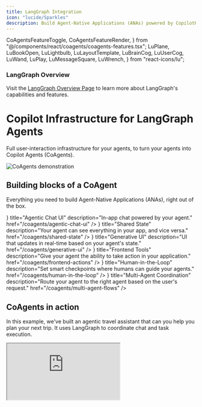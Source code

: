 ```yaml
---
title: LangGraph Integration
icon: "lucide/Sparkles"
description: Build Agent-Native Applications (ANAs) powered by CopilotKit and LangGraph.
---
```


  CoAgentsFeatureToggle,
  CoAgentsFeatureRender,
} from "@/components/react/coagents/coagents-features.tsx";
  LuPlane,
  LuBookOpen,
  LuLightbulb,
  LuLayoutTemplate,
  LuBrainCog,
  LuUserCog,
  LuWand,
  LuPlay,
  LuMessageSquare,
  LuWrench,
} from "react-icons/lu";

<div className="p-4 mb-6 rounded-lg bg-indigo-50 dark:bg-indigo-950 border border-indigo-200 dark:border-indigo-800">
  <div className="flex items-center gap-2 mb-2">
    <TelescopeIcon className="h-5 w-5 text-indigo-500 dark:text-indigo-300" />
    <h3 className="text-lg font-semibold text-indigo-700 dark:text-indigo-300">LangGraph Overview</h3>
  </div>
  <p className="text-indigo-700 dark:text-indigo-300">
    Visit the <a href="https://v0-langgraph-land.vercel.app/" target="_blank" rel="noopener noreferrer" className="font-medium underline underline-offset-4 decoration-indigo-400 dark:decoration-indigo-500 hover:text-indigo-600 dark:hover:text-indigo-200">LangGraph Overview Page</a> to learn more about LangGraph's capabilities and features.
  </p>
</div>

# Copilot Infrastructure for LangGraph Agents

Full user-interaction infrastructure for your agents, to turn your agents into Copilot Agents (CoAgents).

<Frame className="mt-0 mb-6 rounded-lg">
  <img
    src="/images/CoAgents.gif"
    alt="CoAgents demonstration"
    className="w-auto"
  />
</Frame>

## Building blocks of a CoAgent

Everything you need to build Agent-Native Applications (ANAs), right out of the box.

<Cards className="gap-6">
  <Card
    className="p-6 rounded-xl text-base"
    icon={<LuMessageSquare className="text-indigo-500 dark:text-indigo-300" />}
    title="Agentic Chat UI"
    description="In-app chat powered by your agent."
    href="/coagents/agentic-chat-ui"
  />
  <Card
    className="p-6 rounded-xl text-base"
    icon={<FaSync className="text-indigo-500 dark:text-indigo-300" />}
    title="Shared State"
    description="Your agent can see everything in your app, and vice versa."
    href="/coagents/shared-state"
  />
  <Card
    className="p-6 rounded-xl text-base"
    icon={<LuLayoutTemplate className="text-indigo-500 dark:text-indigo-300" />}
    title="Generative UI"
    description="UI that updates in real-time based on your agent's state."
    href="/coagents/generative-ui"
  />
  <Card
    className="p-6 rounded-xl text-base"
    icon={<LuWand className="text-indigo-500 dark:text-indigo-300" />}
    title="Frontend Tools"
    description="Give your agent the ability to take action in your application."
    href="/coagents/frontend-actions"
  />
  <Card
    className="p-6 rounded-xl text-base"
    icon={<LuUserCog className="text-indigo-500 dark:text-indigo-300" />}
    title="Human-in-the-Loop"
    description="Set smart checkpoints where humans can guide your agents."
    href="/coagents/human-in-the-loop"
  />
  <Card
    className="p-6 rounded-xl text-base"
    icon={<LuWand className="text-indigo-500 dark:text-indigo-300" />}
    title="Multi-Agent Coordination"
    description="Route your agent to the right agent based on the user's request."
    href="/coagents/multi-agent-flows"
  />
</Cards>

## CoAgents in action
In this example, we've built an agentic travel assistant that can you help you plan your next trip. It uses LangGraph
to coordinate chat and task execution.

<div className="flex justify-center mb-10">
<iframe src="https://examples-coagents-ai-travel-app.vercel.app/" className="w-[600px] h-[600px] rounded-xl border" />
</div>

<Accordions>
<Accordion title="Looking for more examples?">
We've made a lot!
- Checkout our [Use cases](https://copilotkit.ai/examples) page for more interactive examples
- Checkout our [examples](https://github.com/CopilotKit/CopilotKit/tree/main/examples) folder for every example we've made.
</Accordion>
</Accordions>

## Ready to get started?

Get started with CoAgents in as little as 5 minutes with one of our guides or tutorials.

<Cards className="gap-6">
  <Card
    className="p-6 rounded-xl text-base"
    icon={<LuPlay className="text-indigo-500 dark:text-indigo-300" />}
    title="Quickstart"
    description="Learn how to build your first CoAgent in 10 minutes."
    href="/coagents/quickstart/langgraph"
  />
  <Card
    className="p-6 rounded-xl text-base"
    icon={<LuPlay className="text-indigo-500 dark:text-indigo-300" />}
    title="Feature Overview"
    description="Try the key features of CoAgents powered by CopilotKit & LangGraph."
    href="https://feature-viewer-langgraph.vercel.app/"
    target="_blank"
  />
  <Card
    className="p-6 rounded-xl text-base"
    icon={<LuPlane className="text-indigo-500 dark:text-indigo-300" />}
    title="Travel Agent"
    description="Learn how to build an agent-native travel app with CopilotKit & LangGraph."
    href="/coagents/tutorials/ai-travel-app"
  />
  <Card
    className="p-6 rounded-xl text-base"
    icon={<LuBookOpen className="text-indigo-500 dark:text-indigo-300" />}
    title="Researcher Agent"
    description="Learn how to build an agent-native researcher with CopilotKit & LangGraph."
    href="/coagents/videos/research-canvas"
  />
</Cards>

## Common Questions

Have a question about CoAgents? You're in the right place!

<Accordions>
<Accordion title="Can you explain what a CoAgent is in more detail?">
Sure! CoAgents are what we call "agentic copilots". Well, what's an agentic copilot then?

Think of a Copilot as a simple and fully LLM controlled assistant that has relatively limited capabilities. An Agentic Copilot then is a copilot
that has been enhanced with the ability to use LangGraph agents to perform more complex tasks. This is an extremely powerful way to build AI
powered applications because it gives you, the developer, the ability to control the agent's behavior in a deterministic way while still letting
the agent do its magic.

For more on this topic, checkout our [agentic copilot](/coagents/concepts/agentic-copilots) concept page.

</Accordion>
<Accordion title="Can I attach to an existing thread?">
Yes, check out our [Guide on Threads](/coagents/persistence/loading-message-history) for more information.

</Accordion>
<Accordion title="Can I use CopilotKit without LangGraph?">

CopilotKit is a complete framework for building AI-powered applications and can be used standalone.

If you want to integrate with an agent framework, we currently support a variety of frameworks. Check in the top left bar for more information!

</Accordion>
</Accordions>
